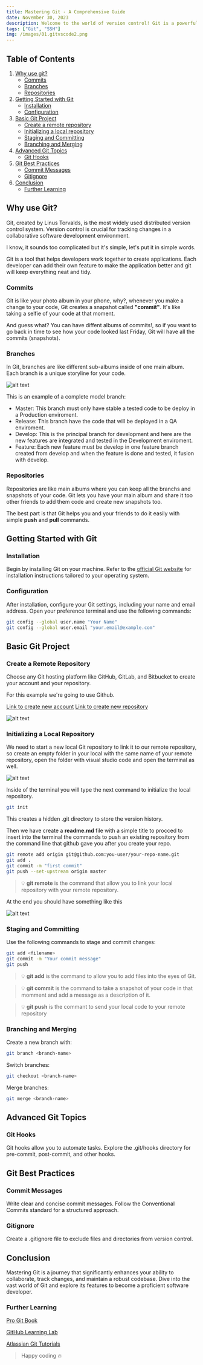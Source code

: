 ```yaml
---
title: Mastering Git - A Comprehensive Guide
date: November 30, 2023
description: Welcome to the world of version control! Git is a powerful tool that allows developers to track changes, collaborate seamlessly, and maintain the integrity of their codebase. In this comprehensive guide, we'll delve into the key concepts and advanced features of Git to help you become a Git master.
tags: ["Git", "SSH"]
img: /images/01.gitvscode2.png
---
```


## Table of Contents

1. [Why use git?](#why-use-git)
   - [Commits](#commits)
   - [Branches](#branches)
   - [Repositories](#repositories)
2. [Getting Started with Git](#getting-started-with-git)
   - [Installation](#installation)
   - [Configuration](#configuration)
3. [Basic Git Project](#basic-git-project)
   - [Create a remote repository](#create-a-remote-repository)
   - [Initializing a local repository](#initializing-a-repository)
   - [Staging and Committing](#staging-and-committing)
   - [Branching and Merging](#branching-and-merging)
4. [Advanced Git Topics](#advanced-git-topics)
   - [Git Hooks](#git-hooks)
5. [Git Best Practices](#git-best-practices)
   - [Commit Messages](#commit-messages)
   - [Gitignore](#gitignore)
6. [Conclusion](#conclusion)
   - [Further Learning](#further-learning)

## Why use Git?

Git, created by Linus Torvalds, is the most widely used distributed version control system. Version control is crucial for tracking changes in a collaborative software development environment.

I know, it sounds too complicated but it's simple, let's put it in simple words.

Git is a tool that helps developers work together to create applications. Each developer can add their own feature to make the application better and git will keep everything neat and tidy.

### Commits

Git is like your photo album in your phone, why?, whenever you make a change to your code, Git creates a snapshot called **"commit"**. It's like taking a selfie of your code at that moment.

And guess what? You can have diffent albums of commits!, so if you want to go back in time to see how your code looked last Friday, Git will have all the commits (snapshots).

### Branches

In Git, branches are like different sub-albums inside of one main album. Each branch is a unique storyline for your code.

![alt text](./images/01.gitbranches.png)

This is an example of a complete model branch:

- Master: This branch must only have stable a tested code to be deploy in a Production enviroment.
- Release: This branch have the code that will be deployed in a QA enviroment.
- Develop: This is the principal branch for development and here are the new features are integrated and tested in the Development enviroment.
- Feature: Each new feature must be develop in one feature branch created from develop and when the feature is done and tested, it fusion with develop.

### Repositories

Repositories are like main albums where you can keep all the branchs and snapshots of your code. Git lets you have your main album and share it too other friends to add them code and create new snapshots too.

The best part is that Git helps you and your friends to do it easily with simple **push** and **pull** commands.

## Getting Started with Git

### Installation

Begin by installing Git on your machine. Refer to the [official Git website](https://git-scm.com/) for installation instructions tailored to your operating system.

### Configuration

After installation, configure your Git settings, including your name and email address. Open your preference terminal and use the following commands:

```bash
git config --global user.name "Your Name"
git config --global user.email "your.email@example.com"
```

## Basic Git Project

### Create a Remote Repository

Choose any Git hosting platform like GitHub, GitLab, and Bitbucket to create your account and your repository.

For this example we're going to use Github.

[Link to create new account](https://github.com/joi)
[Link to create new repository](https://github.com/new)

![alt text](./images/01.githubnew.png)

### Initializing a Local Repository

We need to start a new local Git repository to link it to our remote repository, so create an empty folder in your local with the same name of your remote repository, open the folder with visual studio code and open the terminal as well.

![alt text](./images/01.gitvscode.png)

Inside of the terminal you will type the next command to initialize the local repository.

```bash
git init
```

This creates a hidden .git directory to store the version history.

Then we have create a **readme.md** file with a simple title to procced to insert into the terminal the commands to push an existing repository from the command line that github gave you after you create your repo.

```bash
git remote add origin git@github.com:you-user/your-repo-name.git
git add .
git commit -m "first commit"
git push --set-upstream origin master
```

> 💡 **git remote** is the command that allow you to link your local repository with your remote repository.

At the end you should have something like this

![alt text](./images/01.gitvscode2.png)

### Staging and Committing

Use the following commands to stage and commit changes:

```bash
git add <filename>
git commit -m "Your commit message"
git push
```

> 💡 **git add** is the command to allow you to add files into the eyes of Git.

> 💡 **git commit** is the command to take a snapshot of your code in that momment and add a message as a description of it.

> 💡 **git push** is the commant to send your local code to your remote repository

### Branching and Merging

Create a new branch with:

```bash
git branch <branch-name>
```

Switch branches:

```bash
git checkout <branch-name>
```

Merge branches:

```bash
git merge <branch-name>
```

## Advanced Git Topics

### Git Hooks

Git hooks allow you to automate tasks. Explore the .git/hooks directory for pre-commit, post-commit, and other hooks.

## Git Best Practices

### Commit Messages

Write clear and concise commit messages. Follow the Conventional Commits standard for a structured approach.

### Gitignore

Create a .gitignore file to exclude files and directories from version control.

## Conclusion

Mastering Git is a journey that significantly enhances your ability to collaborate, track changes, and maintain a robust codebase. Dive into the vast world of Git and explore its features to become a proficient software developer.

### Further Learning

[Pro Git Book](https://git-scm.com/book/en/v2)

[GitHub Learning Lab](https://docs.github.com/en/get-started)

[Atlassian Git Tutorials](https://www.atlassian.com/git/tutorials)

> Happy coding 🔥

